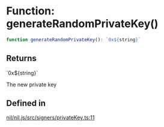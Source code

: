 # Function: generateRandomPrivateKey()

```ts
function generateRandomPrivateKey(): `0x${string}`
```

## Returns

\`0x$\{string\}\`

The new private key

## Defined in

[nil/nil.js/src/signers/privateKey.ts:11](https://github.com/NilFoundation/nil.js/blob/d8bba16997233f201c54e5c49ccea4dad0518b53/src/signers/privateKey.ts#L11)
